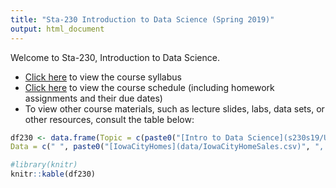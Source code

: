```yaml
---
title: "Sta-230 Introduction to Data Science (Spring 2019)"
output: html_document
---
```


Welcome to Sta-230, Introduction to Data Science. 

- [Click here](syllabus230s19.html) to view the course syllabus
- [Click here](schedule230s19.html) to view the course schedule (including homework assignments and their due dates)
- To view other course materials, such as lecture slides, labs, data sets, or other resources, consult the table below:

```r
df230 <- data.frame(Topic = c(paste0("[Intro to Data Science](s230s19/Using_Data.html)"), paste0("[Intro to `RStudio`](s230s19/Intro_to_R.html)"), paste0("[Tidy Data](s230s19/Tidy_Data.html)"), paste0("[Data Wrangling](s230s19/Data_Wrangling.html)")), Rmd = c(paste0("[.Rmd](s230s19/Using_Data.Rmd)"), paste0("[.Rmd](s230s19/Intro_to_R.Rmd)"), paste0("[.Rmd](s230s19/Tidy_Data.Rmd)"), paste0("[.Rmd](s230s19/Data_Wrangling.Rmd)")),
Data = c(" ", paste0("[IowaCityHomes](data/IowaCityHomeSales.csv)", ", ", "[CollegeData](data/CollegeData.csv)"), paste0("[Several data sets](https://github.com/ds4stats/r-tutorials/tree/master/tidying-data/data)"), paste0("[Colleges2015](https://raw.githubusercontent.com/ds4stats/r-tutorials/master/data-wrangling/data/colleges2015.csv)")), Resources = c(paste0("[NYPD App](http://shiny.grinnell.edu/NYPD_Bar_Charts/)"), paste0("[College Data Dictionary](s230s19/CollegeDataDictionary.html)"), " ", " "), Other = c(" ", paste0("[More on RMarkdown](https://rmarkdown.rstudio.com/lesson-1.html)", ", ", "[HW Template](s230s19/HW_Template.Rmd)"), paste0("[Hadley Wickham's Tidy Data Paper](http://vita.had.co.nz/papers/tidy-data.pdf)"), paste0("[Piping](s230s19/Piping.html)", ", ", paste0("[Base `R` vs dplyr ](https://rpubs.com/mccannecology/54011)"))))

#library(knitr)
knitr::kable(df230)
```
